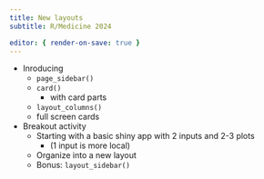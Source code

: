 ```yaml
---
title: New layouts
subtitle: R/Medicine 2024

editor: { render-on-save: true }
---
```


- Inroducing
    - `page_sidebar()`
    - `card()`
        - with card parts
    - `layout_columns()`
    - full screen cards

- Breakout activity
    - Starting with a basic shiny app with 2 inputs and 2-3 plots 
        - (1 input is more local)
    - Organize into a new layout
    - Bonus: `layout_sidebar()`

